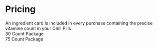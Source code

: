 # Pricing

<Note>
  An ingredient card is included in every purchase containing the precise vitamine count in your Chill Pills
</Note>

<div style={{ flex: 'col' }}>
  <Card
    style={{ justifyContent: 'center', alignItems: 'center', textAlign: 'center' }}
  >
    <div>
      30 Count Package
    </div>
  </Card>
    <Card
    style={{ justifyContent: 'center', alignItems: 'center', textAlign: 'center' }}
  >
    <div>
      75 Count Package
    </div>
  </Card>
</div>
